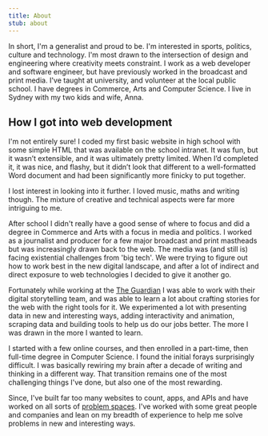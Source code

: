 ```yaml
---
title: About
stub: about
---
```


In short, I'm a generalist and proud to be. I'm interested in sports, politics,
culture and technology. I'm most drawn to the intersection of design and
engineering where creativity meets constraint. I work as a web developer and
software engineer, but have previously worked in the broadcast and print media.
I've taught at university, and volunteer at the local public school. I have
degrees in Commerce, Arts and Computer Science. I live in Sydney with my two
kids and wife, Anna.

## How I got into web development

I'm not entirely sure! I coded my first basic website in high school with some
simple HTML that was available on the school intranet. It was fun, but it wasn’t
extensible, and it was ultimately pretty limited. When I’d completed it, it was
nice, and flashy, but it didn’t look that different to a well-formatted Word
document and had been significantly more finicky to put together.

I lost interest in looking into it further. I loved music, maths and writing
though. The mixture of creative and technical aspects were far more intriguing
to me.

After school I didn't really have a good sense of where to focus and did a
degree in Commerce and Arts with a focus in media and politics. I worked as a
journalist and producer for a few major broadcast and print mastheads but was
increasingly drawn back to the web. The media was (and still is) facing
existential challenges from 'big tech'. We were trying to figure out how to work
best in the new digital landscape, and after a lot of indirect and direct
exposure to web technologies I decided to give it another go.

Fortunately while working at the [The Guardian](https://www.theguardian.com/au)
I was able to work with their digital storytelling team, and was able to learn a
lot about crafting stories for the web with the right tools for it. We
experimented a lot with presenting data in new and interesting ways, adding
interactivity and animation, scraping data and building tools to help us do our
jobs better. The more I was drawn in the more I wanted to learn.

I started with a few online courses, and then enrolled in a part-time, then
full-time degree in Computer Science. I found the initial forays surprisingly
difficult. I was basically rewiring my brain after a decade of writing and
thinking in a different way. That transition remains one of the most challenging
things I've done, but also one of the most rewarding.

Since, I've built far too many websites to count, apps, and APIs and have worked
on all sorts of [problem spaces](https://static.alhinds.com). I've worked with
some great people and companies and lean on my breadth of experience to help me
solve problems in new and interesting ways.
